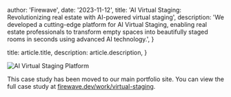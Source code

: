 
  author: 'Firewave',
  date: '2023-11-12', 
  title: 'AI Virtual Staging: Revolutionizing real estate with AI-powered virtual staging',
  description:
    'We developed a cutting-edge platform for AI Virtual Staging, enabling real estate professionals to transform empty spaces into beautifully staged rooms in seconds using advanced AI technology.',
}

  title: article.title,
  description: article.description,
}


<Image src={imageHero} alt="AI Virtual Staging Platform" />

This case study has been moved to our main portfolio site. You can view the full case study at [firewave.dev/work/virtual-staging](https://www.firewave.dev/work/virtual-staging).